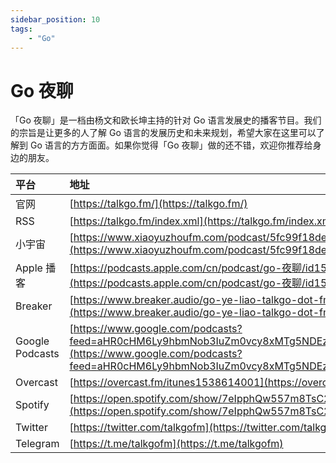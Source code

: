 ---
sidebar_position: 10
tags:
    - "Go"
---

# Go 夜聊

「Go 夜聊」是一档由杨文和欧长坤主持的针对 Go 语言发展史的播客节目。我们的宗旨是让更多的人了解 Go 语言的发展历史和未来规划，希望大家在这里可以了解到 Go 语言的方方面面。如果你觉得「Go 夜聊」做的还不错，欢迎你推荐给身边的朋友。

| 平台 | 地址 |
|:--|:----|
| 官网 | [https://talkgo.fm/](https://talkgo.fm/) |
| RSS | [https://talkgo.fm/index.xml](https://talkgo.fm/index.xml) |
| 小宇宙 | [https://www.xiaoyuzhoufm.com/podcast/5fc99f18dee9c1e16dcf5f39](https://www.xiaoyuzhoufm.com/podcast/5fc99f18dee9c1e16dcf5f39) |
| Apple 播客 | [https://podcasts.apple.com/cn/podcast/go-夜聊/id1538614001](https://podcasts.apple.com/cn/podcast/go-夜聊/id1538614001) |
| Breaker | [https://www.breaker.audio/go-ye-liao-talkgo-dot-fm](https://www.breaker.audio/go-ye-liao-talkgo-dot-fm) |
| Google Podcasts | [https://www.google.com/podcasts?feed=aHR0cHM6Ly9hbmNob3IuZm0vcy8xMTg5NDEzOC9wb2RjYXN0L3Jzcw==](https://www.google.com/podcasts?feed=aHR0cHM6Ly9hbmNob3IuZm0vcy8xMTg5NDEzOC9wb2RjYXN0L3Jzcw==) |
| Overcast | [https://overcast.fm/itunes1538614001](https://overcast.fm/itunes1538614001) |
| Spotify | [https://open.spotify.com/show/7eIpphQw557m8TsC2XZSBg](https://open.spotify.com/show/7eIpphQw557m8TsC2XZSBg) |
| Twitter | [https://twitter.com/talkgofm](https://twitter.com/talkgofm) |
| Telegram | [https://t.me/talkgofm](https://t.me/talkgofm) |
